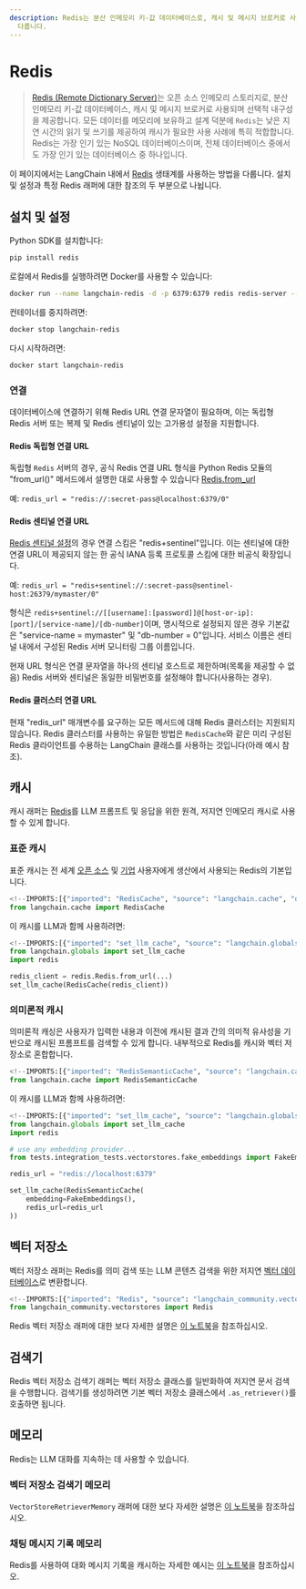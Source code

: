 ```yaml
---
description: Redis는 분산 인메모리 키-값 데이터베이스로, 캐시 및 메시지 브로커로 사용되며 LangChain 생태계에서의 사용법을
  다룹니다.
---
```


# Redis

> [Redis (Remote Dictionary Server)](https://en.wikipedia.org/wiki/Redis)는 오픈 소스 인메모리 스토리지로, 분산 인메모리 키-값 데이터베이스, 캐시 및 메시지 브로커로 사용되며 선택적 내구성을 제공합니다. 모든 데이터를 메모리에 보유하고 설계 덕분에 `Redis`는 낮은 지연 시간의 읽기 및 쓰기를 제공하여 캐시가 필요한 사용 사례에 특히 적합합니다. Redis는 가장 인기 있는 NoSQL 데이터베이스이며, 전체 데이터베이스 중에서도 가장 인기 있는 데이터베이스 중 하나입니다.

이 페이지에서는 LangChain 내에서 [Redis](https://redis.com) 생태계를 사용하는 방법을 다룹니다. 설치 및 설정과 특정 Redis 래퍼에 대한 참조의 두 부분으로 나뉩니다.

## 설치 및 설정

Python SDK를 설치합니다:

```bash
pip install redis
```


로컬에서 Redis를 실행하려면 Docker를 사용할 수 있습니다:

```bash
docker run --name langchain-redis -d -p 6379:6379 redis redis-server --save 60 1 --loglevel warning
```


컨테이너를 중지하려면:

```bash
docker stop langchain-redis
```


다시 시작하려면:

```bash
docker start langchain-redis
```


### 연결

데이터베이스에 연결하기 위해 Redis URL 연결 문자열이 필요하며, 이는 독립형 Redis 서버 또는 복제 및 Redis 센티널이 있는 고가용성 설정을 지원합니다.

#### Redis 독립형 연결 URL
독립형 `Redis` 서버의 경우, 공식 Redis 연결 URL 형식을 Python Redis 모듈의 "from_url()" 메서드에서 설명한 대로 사용할 수 있습니다 [Redis.from_url](https://redis-py.readthedocs.io/en/stable/connections.html#redis.Redis.from_url)

예: `redis_url = "redis://:secret-pass@localhost:6379/0"`

#### Redis 센티널 연결 URL

[Redis 센티널 설정](https://redis.io/docs/management/sentinel/)의 경우 연결 스킴은 "redis+sentinel"입니다. 이는 센티널에 대한 연결 URL이 제공되지 않는 한 공식 IANA 등록 프로토콜 스킴에 대한 비공식 확장입니다.

예: `redis_url = "redis+sentinel://:secret-pass@sentinel-host:26379/mymaster/0"`

형식은 `redis+sentinel://[[username]:[password]]@[host-or-ip]:[port]/[service-name]/[db-number]`이며, 명시적으로 설정되지 않은 경우 기본값은 "service-name = mymaster" 및 "db-number = 0"입니다. 서비스 이름은 센티널 내에서 구성된 Redis 서버 모니터링 그룹 이름입니다.

현재 URL 형식은 연결 문자열을 하나의 센티널 호스트로 제한하며(목록을 제공할 수 없음) Redis 서버와 센티널은 동일한 비밀번호를 설정해야 합니다(사용하는 경우).

#### Redis 클러스터 연결 URL

현재 "redis_url" 매개변수를 요구하는 모든 메서드에 대해 Redis 클러스터는 지원되지 않습니다. Redis 클러스터를 사용하는 유일한 방법은 `RedisCache`와 같은 미리 구성된 Redis 클라이언트를 수용하는 LangChain 클래스를 사용하는 것입니다(아래 예시 참조).

## 캐시

캐시 래퍼는 [Redis](https://redis.io)를 LLM 프롬프트 및 응답을 위한 원격, 저지연 인메모리 캐시로 사용할 수 있게 합니다.

### 표준 캐시
표준 캐시는 전 세계 [오픈 소스](https://redis.io) 및 [기업](https://redis.com) 사용자에게 생산에서 사용되는 Redis의 기본입니다.

```python
<!--IMPORTS:[{"imported": "RedisCache", "source": "langchain.cache", "docs": "https://api.python.langchain.com/en/latest/cache/langchain_community.cache.RedisCache.html", "title": "Redis"}]-->
from langchain.cache import RedisCache
```


이 캐시를 LLM과 함께 사용하려면:
```python
<!--IMPORTS:[{"imported": "set_llm_cache", "source": "langchain.globals", "docs": "https://api.python.langchain.com/en/latest/globals/langchain.globals.set_llm_cache.html", "title": "Redis"}]-->
from langchain.globals import set_llm_cache
import redis

redis_client = redis.Redis.from_url(...)
set_llm_cache(RedisCache(redis_client))
```


### 의미론적 캐시
의미론적 캐싱은 사용자가 입력한 내용과 이전에 캐시된 결과 간의 의미적 유사성을 기반으로 캐시된 프롬프트를 검색할 수 있게 합니다. 내부적으로 Redis를 캐시와 벡터 저장소로 혼합합니다.

```python
<!--IMPORTS:[{"imported": "RedisSemanticCache", "source": "langchain.cache", "docs": "https://api.python.langchain.com/en/latest/cache/langchain_community.cache.RedisSemanticCache.html", "title": "Redis"}]-->
from langchain.cache import RedisSemanticCache
```


이 캐시를 LLM과 함께 사용하려면:
```python
<!--IMPORTS:[{"imported": "set_llm_cache", "source": "langchain.globals", "docs": "https://api.python.langchain.com/en/latest/globals/langchain.globals.set_llm_cache.html", "title": "Redis"}]-->
from langchain.globals import set_llm_cache
import redis

# use any embedding provider...
from tests.integration_tests.vectorstores.fake_embeddings import FakeEmbeddings

redis_url = "redis://localhost:6379"

set_llm_cache(RedisSemanticCache(
    embedding=FakeEmbeddings(),
    redis_url=redis_url
))
```


## 벡터 저장소

벡터 저장소 래퍼는 Redis를 의미 검색 또는 LLM 콘텐츠 검색을 위한 저지연 [벡터 데이터베이스](https://redis.com/solutions/use-cases/vector-database/)로 변환합니다.

```python
<!--IMPORTS:[{"imported": "Redis", "source": "langchain_community.vectorstores", "docs": "https://api.python.langchain.com/en/latest/vectorstores/langchain_community.vectorstores.redis.base.Redis.html", "title": "Redis"}]-->
from langchain_community.vectorstores import Redis
```


Redis 벡터 저장소 래퍼에 대한 보다 자세한 설명은 [이 노트북](/docs/integrations/vectorstores/redis)을 참조하십시오.

## 검색기

Redis 벡터 저장소 검색기 래퍼는 벡터 저장소 클래스를 일반화하여 저지연 문서 검색을 수행합니다. 검색기를 생성하려면 기본 벡터 저장소 클래스에서 `.as_retriever()`를 호출하면 됩니다.

## 메모리

Redis는 LLM 대화를 지속하는 데 사용할 수 있습니다.

### 벡터 저장소 검색기 메모리

`VectorStoreRetrieverMemory` 래퍼에 대한 보다 자세한 설명은 [이 노트북](https://api.python.langchain.com/en/latest/memory/langchain.memory.vectorstore.VectorStoreRetrieverMemory.html)을 참조하십시오.

### 채팅 메시지 기록 메모리
Redis를 사용하여 대화 메시지 기록을 캐시하는 자세한 예시는 [이 노트북](/docs/integrations/memory/redis_chat_message_history)을 참조하십시오.
